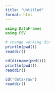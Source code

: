 ```yaml
---
title: "Untitled"
format: html
---
```


```julia
using DataFrames
using CSV

# change working dir
println(pwd())
readdir()
```

```julia
cd(dirname(pwd()))
println(pwd())
readdir()
```

```julia
cd("data/raw")
readdir()
```